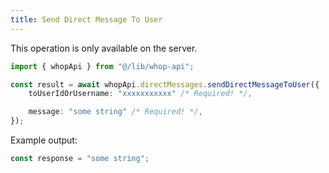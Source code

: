 ```yaml
---
title: Send Direct Message To User
---
```

<Note>This operation is only available on the server.</Note>
```typescript
import { whopApi } from "@/lib/whop-api";

const result = await whopApi.directMessages.sendDirectMessageToUser({
	toUserIdOrUsername: "xxxxxxxxxxx" /* Required! */,

	message: "some string" /* Required! */,
});

```

Example output:

```typescript
const response = "some string";

```
